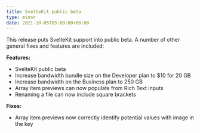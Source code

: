 ```yaml
---
title: SvelteKit public beta
type: minor
date: 2021-10-05T05:00:00+00:00
---
```

This release puts SvelteKit support into public beta. A number of other general fixes and features are included:

**Features:**

* SvelteKit public beta
* Increase bandwidth bundle size on the Developer plan to $10 for 20 GB
* Increase bandwidth on the Business plan to 250 GB
* Array item previews can now populate from Rich Text inputs
* Renaming a file can now include square brackets

**Fixes:**

* Array item previews now correctly identify potential values with image in the key
